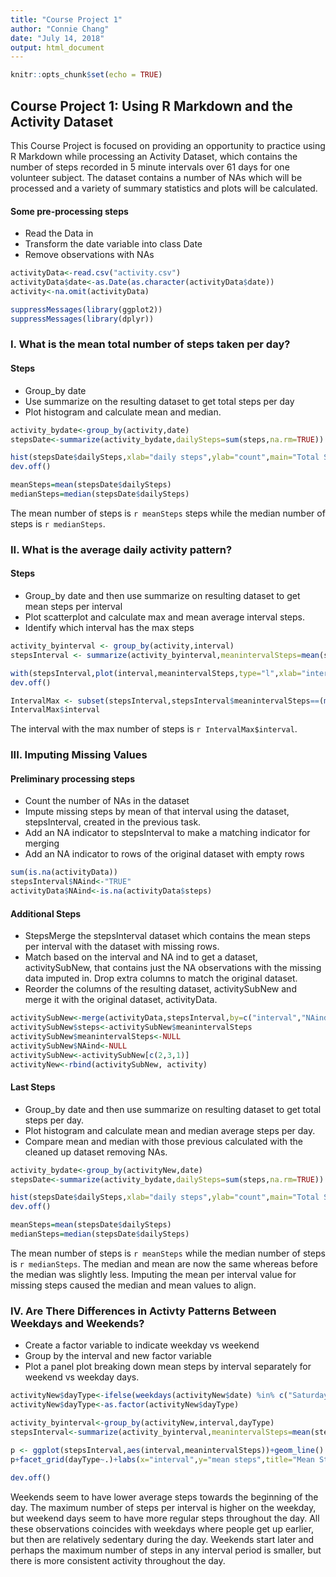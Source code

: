 ---
title: "Course Project 1"
author: "Connie Chang"
date: "July 14, 2018"
output: html_document
---

```{r setup, include=FALSE}
knitr::opts_chunk$set(echo = TRUE)
```

## Course Project 1: Using R Markdown and the Activity Dataset

This Course Project is focused on providing an opportunity to practice using R Markdown while processing an
Activity Dataset, which contains the number of steps recorded in 5 minute intervals over 61 days for one volunteer
subject. The dataset contains a number of NAs which will be processed and a variety of summary statistics and plots
will be calculated.

#### Some pre-processing steps
* Read the Data in
* Transform the date variable into class Date
* Remove observations with NAs

```{r Pre-processing the Activity Dataset}
activityData<-read.csv("activity.csv")
activityData$date<-as.Date(as.character(activityData$date))
activity<-na.omit(activityData)

suppressMessages(library(ggplot2))
suppressMessages(library(dplyr))
```
### I. What is the mean total number of steps taken per day?

#### Steps
* Group_by date
* Use summarize on the resulting dataset to get total steps per day  
* Plot histogram and calculate mean and median. 

```{r TaskOne}
activity_bydate<-group_by(activity,date)
stepsDate<-summarize(activity_bydate,dailySteps=sum(steps,na.rm=TRUE))

hist(stepsDate$dailySteps,xlab="daily steps",ylab="count",main="Total Steps Taken per Day",col="light blue")
dev.off()

meanSteps=mean(stepsDate$dailySteps)
medianSteps=median(stepsDate$dailySteps)
```

The mean number of steps is `r meanSteps` steps while the median number of steps is `r medianSteps`.

### II. What is the average daily activity pattern?

#### Steps
* Group_by date and then use summarize on resulting dataset to get mean steps per interval
* Plot scatterplot and calculate max and mean average interval steps. 
* Identify which interval has the max steps

```{r TaskTwo}
activity_byinterval <- group_by(activity,interval)
stepsInterval <- summarize(activity_byinterval,meanintervalSteps=mean(steps,na.rm=TRUE))

with(stepsInterval,plot(interval,meanintervalSteps,type="l",xlab="interval steps",ylab="average steps",main="Average Steps Taken per 5 Min Interval"))
dev.off()

IntervalMax <- subset(stepsInterval,stepsInterval$meanintervalSteps==(max(stepsInterval$meanintervalSteps)))
IntervalMax$interval
```
The interval with the max number of steps is `r IntervalMax$interval`.

### III. Imputing Missing Values

#### Preliminary processing steps
* Count the number of NAs in the dataset
* Impute missing steps by mean of that interval using the dataset, stepsInterval, created in the previous task.
* Add an NA indicator to stepsInterval to make a matching indicator for merging
* Add an NA indicator to rows of the original dataset with empty rows

```{r TaskThree1}
sum(is.na(activityData))
stepsInterval$NAind<-"TRUE"
activityData$NAind<-is.na(activityData$steps)
```
#### Additional Steps 
* StepsMerge the stepsInterval dataset which contains the mean steps per interval with the dataset with missing rows. 
* Match based on the interval and NA ind to get a dataset, activitySubNew, that contains just the NA observations with the missing data imputed in. Drop extra columns to match the original dataset. 
* Reorder the columns of the resulting dataset, activitySubNew and merge it with the original dataset, activityData.

```{r TaskThree2}
activitySubNew<-merge(activityData,stepsInterval,by=c("interval","NAind"))
activitySubNew$steps<-activitySubNew$meanintervalSteps
activitySubNew$meanintervalSteps<-NULL
activitySubNew$NAind<-NULL
activitySubNew<-activitySubNew[c(2,3,1)]
activityNew<-rbind(activitySubNew, activity)
```
#### Last Steps
* Group_by date and then use summarize on resulting dataset to get total steps per day.
* Plot histogram and calculate mean and median average steps per day. 
* Compare mean and median with those previous calculated with the cleaned up dataset removing NAs.

```{r TaskThree3}
activity_bydate<-group_by(activityNew,date)
stepsDate<-summarize(activity_bydate,dailySteps=sum(steps,na.rm=TRUE))

hist(stepsDate$dailySteps,xlab="daily steps",ylab="count",main="Total Steps Taken per Day",col="light blue")
dev.off()

meanSteps=mean(stepsDate$dailySteps)
medianSteps=median(stepsDate$dailySteps)
```
The mean number of steps is `r meanSteps` while the median number of steps is `r medianSteps`. The median and mean are now the same whereas before the median was slightly less. Imputing the mean per interval value for missing steps caused the median and mean values to align.

### IV. Are There Differences in Activty Patterns Between Weekdays and Weekends?
* Create a factor variable to indicate weekday vs weekend
* Group by the interval and new factor variable
* Plot a panel plot breaking down mean steps by interval separately for weekend vs weekday days.

```{r TaskFour}
activityNew$dayType<-ifelse(weekdays(activityNew$date) %in% c("Saturday","Sunday"),"weekend","weekday")
activityNew$dayType<-as.factor(activityNew$dayType)

activity_byinterval<-group_by(activityNew,interval,dayType)
stepsInterval<-summarize(activity_byinterval,meanintervalSteps=mean(steps,na.rm=TRUE))

p <- ggplot(stepsInterval,aes(interval,meanintervalSteps))+geom_line()
p+facet_grid(dayType~.)+labs(x="interval",y="mean steps",title="Mean Steps per Interval for Weekdays vs Weekends")+theme(legend.position = c(0.16, 0.85))
 
dev.off()
```
Weekends seem to have lower average steps towards the beginning of the day. The maximum number of steps per interval is higher on the weekday, but weekend days seem to have more regular steps throughout the day. All these observations coincides with weekdays where people get up earlier, but then are relatively sedentary during the day. Weekends start later and perhaps the maximum number of steps in any interval period is smaller, but there is more consistent activity throughout the day. 
